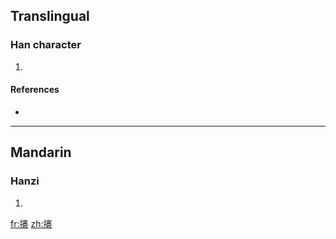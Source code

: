 ==Translingual==

===Han character===
{{Han char|rn=64|rad=手|as=16|sn=19|four=5303<sub>2</sub>|canj=手十廿女 (QJTV)}}

# {{defn|Han|sort=手16}}

====References====
* {{Han ref|kx=0462.390|dkj=12968|dj=0811.390|hdz=31983.150|uh=6510|ud=25872|bh=F243|bd=62019}}

----

==Mandarin==

===Hanzi===
{{cmn-hanzi|pin=[[qiān]] ([[qian1]])|wg=ch'ien<sup>1</sup>}}

# {{defn|Mandarin}}

[[fr:攐]]
[[zh:攐]]